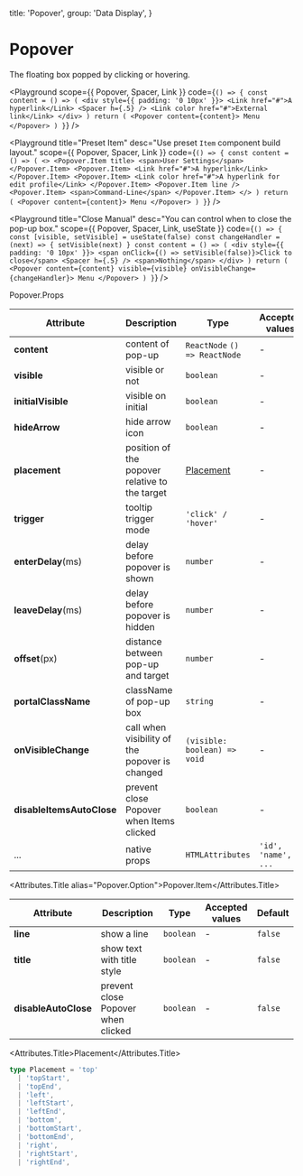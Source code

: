 
  title: 'Popover',
  group: 'Data Display',
}

# Popover

The floating box popped by clicking or hovering.

<Playground
  scope={{ Popover, Spacer, Link }}
  code={`
() => {
  const content = () => (
    <div style={{ padding: '0 10px' }}>
      <Link href="#">A hyperlink</Link>
      <Spacer h={.5} />
      <Link color href="#">External link</Link>
    </div>
  )
  return (
    <Popover content={content}>
      Menu
    </Popover>
  )
}
`}
/>

<Playground
  title="Preset Item"
  desc="Use preset `Item` component build layout."
  scope={{ Popover, Spacer, Link }}
  code={`
() => {
  const content = () => (
    <>
      <Popover.Item title>
        <span>User Settings</span>
      </Popover.Item>
      <Popover.Item>
        <Link href="#">A hyperlink</Link>
      </Popover.Item>
      <Popover.Item>
        <Link color href="#">A hyperlink for edit profile</Link>
      </Popover.Item>
      <Popover.Item line />
      <Popover.Item>
        <span>Command-Line</span>
      </Popover.Item>
    </>
  )
  return (
    <Popover content={content}>
      Menu
    </Popover>
  )
}
`}
/>

<Playground
  title="Close Manual"
  desc="You can control when to close the pop-up box."
  scope={{ Popover, Spacer, Link, useState }}
  code={`
() => {
  const [visible, setVisible] = useState(false)
  const changeHandler = (next) => {
    setVisible(next)
  }
  const content = () => (
    <div style={{ padding: '0 10px' }}>
      <span onClick={() => setVisible(false)}>Click to close</span>
      <Spacer h={.5} />
      <span>Nothing</span>
    </div>
  )
  return (
    <Popover content={content} visible={visible}
      onVisibleChange={changeHandler}>
      Menu
    </Popover>
  )
}
`}
/>

<Attributes edit="/app/components/popover.mdx">
<Attributes.Title>Popover.Props</Attributes.Title>

| Attribute                 | Description                                    | Type                          | Accepted values     | Default  |
| ------------------------- | ---------------------------------------------- | ----------------------------- | ------------------- | -------- |
| **content**               | content of pop-up                              | `ReactNode` `() => ReactNode` | -                   | -        |
| **visible**               | visible or not                                 | `boolean`                     | -                   | `false`  |
| **initialVisible**        | visible on initial                             | `boolean`                     | -                   | `false`  |
| **hideArrow**             | hide arrow icon                                | `boolean`                     | -                   | `false`  |
| **placement**             | position of the popover relative to the target | [Placement](#placement)       | -                   | `bottom` |
| **trigger**               | tooltip trigger mode                           | `'click' / 'hover'`           | -                   | `click`  |
| **enterDelay**(ms)        | delay before popover is shown                  | `number`                      | -                   | `100`    |
| **leaveDelay**(ms)        | delay before popover is hidden                 | `number`                      | -                   | `0`      |
| **offset**(px)            | distance between pop-up and target             | `number`                      | -                   | `12`     |
| **portalClassName**       | className of pop-up box                        | `string`                      | -                   | -        |
| **onVisibleChange**       | call when visibility of the popover is changed | `(visible: boolean) => void`  | -                   | -        |
| **disableItemsAutoClose** | prevent close Popover when Items clicked       | `boolean`                     | -                   | -        |
| ...                       | native props                                   | `HTMLAttributes`              | `'id', 'name', ...` | -        |

<Attributes.Title alias="Popover.Option">Popover.Item</Attributes.Title>

| Attribute            | Description                        | Type      | Accepted values | Default |
| -------------------- | ---------------------------------- | --------- | --------------- | ------- |
| **line**             | show a line                        | `boolean` | -               | `false` |
| **title**            | show text with title style         | `boolean` | -               | `false` |
| **disableAutoClose** | prevent close Popover when clicked | `boolean` | -               | `false` |

<Attributes.Title>Placement</Attributes.Title>

```ts
type Placement = 'top'
  | 'topStart',
  | 'topEnd',
  | 'left',
  | 'leftStart',
  | 'leftEnd',
  | 'bottom',
  | 'bottomStart',
  | 'bottomEnd',
  | 'right',
  | 'rightStart',
  | 'rightEnd',
```

</Attributes>
